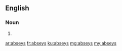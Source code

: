 ==English==

===Noun===
{{head|en|noun plural form}}

# {{plural of|absey|lang=en}}

[[ar:abseys]]
[[fr:abseys]]
[[ku:abseys]]
[[mg:abseys]]
[[my:abseys]]
